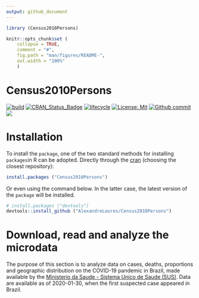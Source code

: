 ```yaml
---
output: github_document
---
```


<!-- README.md is generated from README.Rmd. Please edit that file -->

```r
library (Census2010Persons)

knitr::opts_chunk$set (
	collapse = TRUE,
	comment = "#",
	fig.path = "man/figures/README-",
	out.width = "100%"
	)
```

# Census2010Persons

<!-- badges: start -->

[![build](https://github.com/AlexandreLoures/Census2010Persons/actions/workflows/main.yml/badge.svg)](https://github.com/AlexandreLoures/Census2010Persons/actions)
[![CRAN\_Status\_Badge](https://www.r-pkg.org/badges/version/Census2010Persons)](https://cran.r-project.org/package=Census2010Persons)
[![lifecycle](https://img.shields.io/badge/lifecycle-experimental-orange.svg)](https://lifecycle.r-lib.org/articles/stages.html)
[![License: Mit](https://img.shields.io/badge/License-MIT-blue.svg)](https://opensource.org/licenses/MIT)
[![Github commit](https://img.shields.io/github/last-commit/AlexandreLoures/Census2010Persons)](https://github.com/AlexandreLoures/Census2010Persons/commit/main)
[![](https://cranlogs.r-pkg.org/badges/grand-total/Census2010Persons?color=blue)](https://cran.r-project.org/package=Census2010Persons)
<!-- badges: end -->

# Installation

To install the `package`, one of the two standard methods for installing `packages`in R can be adopted. Directly through the [cran](https://cran.r-project.org/package=Census2010Persons) (choosing the closest repository):

``` r
install.packages ("Census2010Persons")
```

Or even using the command below. In the latter case, the latest version of the `package` will be installed.

``` r
# install.packages ("devtools")
devtools::install_github ("AlexandreLoures/Census2010Persons")
```

# Download, read and analyze the microdata

The purpose of this section is to analyze data on cases, deaths, proportions and geographic distribution on the COVID-19 pandemic in Brazil, made available by the [Ministerio da Saude - Sistema Unico de Saude (SUS)](https://www.gov.br/saude/pt-br). Data are available as of 2020-01-30, when the first suspected case appeared in Brazil.